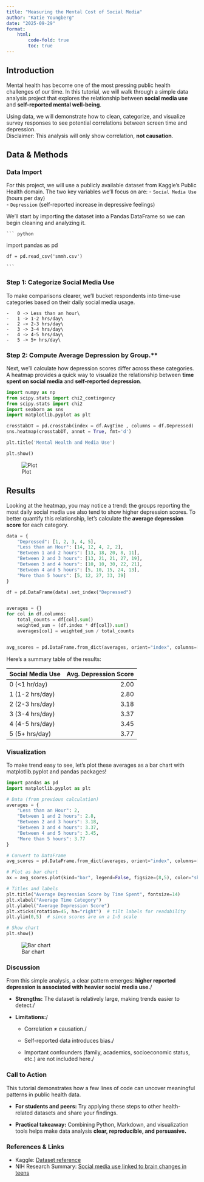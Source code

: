 ```yaml
---
title: "Measuring the Mental Cost of Social Media" 
author: "Katie Youngberg" 
date: "2025-09-29"
format:
    html:
        code-fold: true
        toc: true
---
```


## Introduction

Mental health has become one of the most pressing public health challenges of our time. In this tutorial, we will walk through a simple data analysis project that explores the relationship between **social media use** and **self-reported mental well-being**.\

Using data, we will demonstrate how to clean, categorize, and visualize survey responses to see potential correlations between screen time and depression.\
Disclaimer: This analysis will  only show correlation, **not causation**.

## Data & Methods

### Data Import 

For this project, we will use a publicly available dataset from Kaggle's Public Health domain. The two key variables we'll focus on are:
    - `Social Media Use` (hours per day)\
    - `Depression` (self-reported increase in depressive feelings)

We'll start by importing the dataset into a Pandas DataFrame so we can begin cleaning and analyzing it. 

    ``` python
   import pandas as pd

    df = pd.read_csv('smmh.csv')

    ```

### Step 1: Categorize Social Media Use

To make comparisons clearer, we’ll bucket respondents into time-use categories based on their daily social media usage.

    -   0 -> Less than an hour\
    -   1 -> 1-2 hrs/day\
    -   2 -> 2-3 hrs/day\
    -   3 -> 3-4 hrs/day\
    -   4 -> 4-5 hrs/day\
    -   5 -> 5+ hrs/day\

### Step 2: Compute Average Depression by Group.**\

Next, we’ll calculate how depression scores differ across these categories. A heatmap provides a quick way to visualize the relationship between **time spent on social media** and **self-reported depression**.

```python
import numpy as np
from scipy.stats import chi2_contingency
from scipy.stats import chi2
import seaborn as sns
import matplotlib.pyplot as plt

crosstabDT = pd.crosstab(index = df.AvgTime , columns = df.Depressed)
sns.heatmap(crosstabDT, annot = True, fmt='d')

plt.title('Mental Health and Media Use')

plt.show()
```

![Plot](plot.png)


## Results

Looking at the heatmap, you may notice a trend: the groups reporting the most daily social media use also tend to show higher depression scores. To better quantify this relationship, let’s calculate the **average depression score** for each category. 


```python
data = {
    "Depressed": [1, 2, 3, 4, 5],
    "Less than an Hour": [14, 12, 4, 2, 2],
    "Between 1 and 2 hours": [13, 18, 20, 8, 11],
    "Between 2 and 3 hours": [13, 21, 21, 27, 19],
    "Between 3 and 4 hours": [10, 10, 30, 22, 21],
    "Between 4 and 5 hours": [5, 10, 15, 24, 13],
    "More than 5 hours": [5, 12, 27, 33, 39]
}

df = pd.DataFrame(data).set_index("Depressed")


averages = {}
for col in df.columns:
    total_counts = df[col].sum()
    weighted_sum = (df.index * df[col]).sum()  
    averages[col] = weighted_sum / total_counts


avg_scores = pd.DataFrame.from_dict(averages, orient="index", columns=["Average Depression Score"])

```

Here’s a summary table of the results:

| Social Media Use | Avg. Depression Score |
|:-----------------|-------------------:|
| 0 (<1 hr/day)        |               2.00 |
| 1 (1-2 hrs/day)      |               2.80 |
| 2 (2-3 hrs/day)      |               3.18 |
| 3 (3-4 hrs/day)      |               3.37 |
| 4 (4-5 hrs/day)      |               3.45 |
| 5 (5+ hrs/day)       |               3.77 |

### Visualization

To make trend easy to see, let's plot these averages as a bar chart with matplotlib.pyplot and pandas packages!

```python 
import pandas as pd
import matplotlib.pyplot as plt

# Data (from previous calculation)
averages = {
    "Less than an Hour": 2,
    "Between 1 and 2 hours": 2.8,
    "Between 2 and 3 hours": 3.18,
    "Between 3 and 4 hours": 3.37,
    "Between 4 and 5 hours": 3.45,
    "More than 5 hours": 3.77
}

# Convert to DataFrame
avg_scores = pd.DataFrame.from_dict(averages, orient="index", columns=["Average Depression Score"])

# Plot as bar chart
ax = avg_scores.plot(kind="bar", legend=False, figsize=(8,5), color="skyblue")

# Titles and labels
plt.title("Average Depression Score by Time Spent", fontsize=14)
plt.xlabel("Average Time Category")
plt.ylabel("Average Depression Score")
plt.xticks(rotation=45, ha="right")  # tilt labels for readability
plt.ylim(0,5)  # since scores are on a 1–5 scale

# Show chart
plt.show()
```
![Bar chart](barchart.png)

### Discussion
From this simple analysis, a clear pattern emerges: **higher reported depression is associated with heavier social media use.**/

- **Strengths:** The dataset is relatively large, making trends easier to detect./

- **Limitations:**/

    - Correlation ≠ causation./

    - Self-reported data introduces bias./

    - Important confounders (family, academics, socioeconomic status, etc.) are not included here./ 


### Call to Action

This tutorial demonstrates how a few lines of code can uncover meaningful patterns in public health data.

- **For students and peers:** Try applying these steps to other health-related datasets and share your findings.

- **Practical takeaway:** Combining Python, Markdown, and visualization tools helps make data analysis **clear, reproducible, and persuasive.**


### References & Links

-   Kaggle: [Dataset reference](https://www.kaggle.com/datasets/souvikahmed071/social-media-and-mental-health/data)\
-   NIH Research Summary: [Social media use linked to brain changes in teens](https://www.nih.gov/news-events/nih-research-matters/social-media-use-linked-brain-changes-teens)